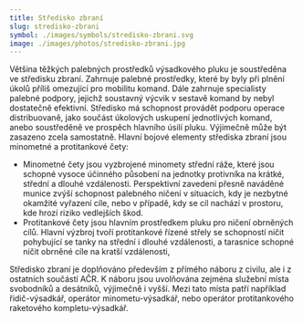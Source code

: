 ```yaml
---
title: Středisko zbraní
slug: stredisko-zbrani
symbol: ./images/symbols/stredisko-zbrani.svg
image: ./images/photos/stredisko-zbrani.jpg
---
```


Většina těžkých palebných prostředků výsadkového pluku je soustředěna ve středisku zbraní. Zahrnuje palebné prostředky, které by byly při plnění úkolů příliš omezující pro mobilitu komand. Dále zahrnuje specialisty palebné podpory, jejichž soustavný výcvik v sestavě komand by nebyl dostatečně efektivní. Středisko má schopnost provádět podporu operace distribuovaně, jako součást úkolových uskupení jednotlivých komand, anebo soustředěně ve prospěch hlavního úsilí pluku. Výjimečně může být zasazeno zcela samostatně. Hlavní bojové elementy střediska zbraní jsou minometné a protitankové čety:

- Minometné čety jsou vyzbrojené minomety střední ráže, které jsou schopné vysoce účinného působení na jednotky protivníka na krátké, střední a dlouhé vzdálenosti. Perspektivní zavedení přesně naváděné munice zvýší schopnost palebného ničení v situacích, kdy je nezbytné okamžité vyřazení cíle, nebo v případě, kdy se cíl nachází v prostoru, kde hrozí riziko vedlejších škod.
- Protitankové čety jsou hlavním prostředkem pluku pro ničení obrněných cílů. Hlavní výzbroj tvoří protitankové řízené střely se schopností ničit pohybující se tanky na střední i dlouhé vzdálenosti, a tarasnice schopné ničit obrněné cíle na kratší vzdálenosti,

Středisko zbraní je doplňováno především z přímého náboru z civilu, ale i z ostatních součástí AČR. K náboru jsou uvolňována zejména služební místa svobodníků a desátníků, výjimečně i vyšší. Mezi tato místa patří například řidič-výsadkář, operátor minometu-výsadkář, nebo operátor protitankového raketového kompletu-výsadkář.
